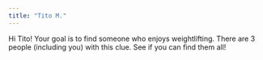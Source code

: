 ```yaml
---
title: "Tito M."
---
```


Hi Tito! Your goal is to find someone who enjoys weightlifting. There are 3 people (including you) with this clue. See if you can find them all!
